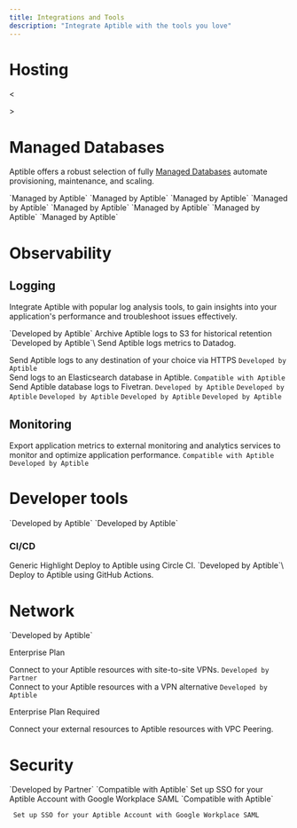 ```yaml
---
title: Integrations and Tools
description: "Integrate Aptible with the tools you love"
---
```

# Hosting
<<CardGroup cols={2}>
  <Card title="Aptible Hosted" icon="">    
  </Card>
  <Card title="Self-Hosted AWS" icon="aws">
    
  </Card>
</CardGroup>>


# Managed Databases
Aptible offers a robust selection of fully [Managed Databases](/docs/databases) automate provisioning, maintenance, and scaling.


<CardGroup cols={2}>
  <Card title="CouchDB" icon="database" iconType="thin">
  `Managed by Aptible`
  </Card>
  <Card title="Elasticsearch" icon="database" iconType="thin">
  `Managed by Aptible`
  </Card>
  <Card title="InfluxDB" icon="database" iconType="thin">
  `Managed by Aptible`
  </Card>
  <Card title="MongoDB" icon="database" iconType="thin">
  `Managed by Aptible`
  </Card>
  <Card title="PostgreSQL" icon="database" iconType="thin">
  `Managed by Aptible`
  </Card>
  <Card title="RabbitMQ" icon="database" iconType="thin">
  `Managed by Aptible`
  </Card>
  <Card title="Redis" icon="database" iconType="thin">
  `Managed by Aptible`
  </Card>
  <Card title="SFTP" icon="database" iconType="thin">
  `Managed by Aptible`
  </Card>
</CardGroup>

# Observability

## Logging

Integrate Aptible with popular log analysis tools, to gain insights into your application's performance and troubleshoot issues effectively.

<CardGroup cols={2}>
  <Card title="Amazon S3" icon="aws" iconType="thin">
  `Developed by Aptible`
  Archive Aptible logs to S3 for historical retention
  </Card>
  <Card title="Datadog" icon="file-import" iconType="thin">
  `Developed by Aptible`\
Send Aptible logs metrics to Datadog.
  </Card>
   <Card title="Custom - HTTPS" icon="globe" iconType="thin">

Send Aptible logs to any destination of your choice via HTTPS
  </Card>
   <Card title="Custom - Syslog" icon="globe" iconType="thin">
  </Card>
  <Card title="Elasticsearch" icon="database" iconType="thin">
  `Developed by Aptible`\
Send logs to an Elasticsearch database in Aptible.
  </Card>
  <Card title="Fivetran" icon="file-import" iconType="thin">
  `Compatible with Aptible`\
Send Aptible database logs to Fivetran.
  </Card>
  <Card title="Logentries" icon="file-import" iconType="thin">
  `Developed by Aptible`
  </Card>
  <Card title="LogDNA" icon="file-import" iconType="thin">
  `Developed by Aptible`
  </Card>
  <Card title="Logstash" icon="file-import" iconType="thin">
  `Developed by Aptible`
  </Card>
  <Card title="Papertrail" icon="file-import" iconType="thin">
  `Developed by Aptible`
  </Card>
  <Card title="Sumo Logic" icon="file-import" iconType="thin">
  `Developed by Aptible`
  </Card>

</CardGroup>

## Monitoring

Export application metrics to external monitoring and analytics services to monitor and optimize application performance.
<CardGroup cols={2}>
<Card title="Datadog - APM" icon="file-import" iconType="thin" href="">
`Compatible with Aptible`
</Card>
<Card title="Datadog - Container Monitoring" icon="file-import" iconType="thin" href="">
`Developed by Aptible`
</Card>
</CardGroup>

# Developer tools
<CardGroup cols={2}>
<Card title="Aptible CLI" icon="terminal" iconType="thin" href="">
`Developed by Aptible`
</Card>
<Card title="Terraform" icon="code-compare" iconType="thin" href="">
`Developed by Aptible`
</Card>
</CardGroup>

### CI/CD
<CardGroup cols={2}>
  <Card title="Custom CI/CD" icon="code-merge" iconType="thin">
  Generic Highlight
  </Card>
  <Card title="Circle CI" icon="code-merge" iconType="thin">
  Deploy to Aptible using Circle CI.
  </Card>
  <Card title="GitHub Actions" icon="code-merge" iconType="thin">
  `Developed by Aptible`\
  Deploy to Aptible using GitHub Actions.
  </Card>
</CardGroup>

# Network

<CardGroup cols={2}>
<Card title="Site-to-site VPNs " icon="chart-network" iconType="thin">
  `Developed by Aptible`

  <Info>Enterprise Plan</Info>

Connect to your Aptible resources with site-to-site VPNs.
</Card>
 <Card title="Twingate" icon="lock" iconType="thin">
  `Developed by Partner`\
  Connect to your Aptible resources with a VPN alternative
  </Card>
  <Card title="VPC Peering" icon="chart-network" iconType="thin">
  `Developed by Aptible`

<Info>Enterprise Plan Required</Info>

Connect your external resources to Aptible resources with VPC Peering.
  </Card>

</CardGroup>

# Security
<CardGroup cols={2}>
<Card title="Entitle" icon="lock" iconType="thin">
   `Developed by Partner`
  </Card>
  <Card title="Google Workplace SAML" icon="lock" iconType="thin">
   `Compatible with Aptible`
Set up SSO for your Aptible Account with Google Workplace SAML

  </Card>
    <Card title="Okta SAML" icon="lock" iconType="thin">
     `Compatible with Aptible`

     Set up SSO for your Aptible Account with Google Workplace SAML

  </Card>

</CardGroup> 


